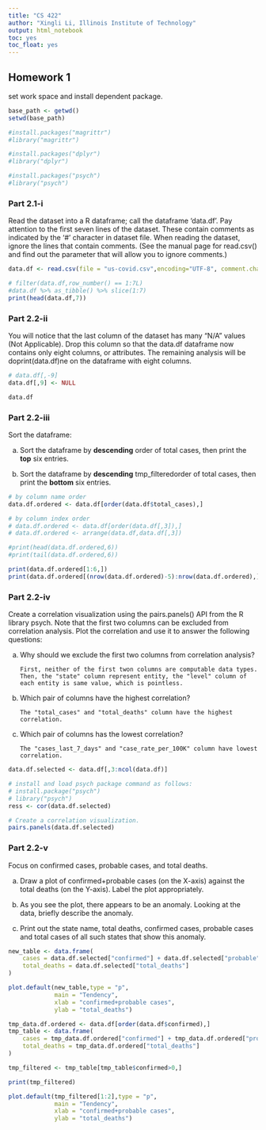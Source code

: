 ```yaml
---
title: "CS 422"
author: "Xingli Li, Illinois Institute of Technology"
output: html_notebook
toc: yes
toc_float: yes
---
```


## Homework 1

set work space and install dependent package.

```r
base_path <- getwd()
setwd(base_path)

#install.packages("magrittr")
#library("magrittr")

#install.packages("dplyr")
#library("dplyr")

#install.packages("psych")
#library("psych")
```

### Part 2.1-i

Read the dataset into a R dataframe; call the dataframe 'data.df'. Pay attention to the first seven lines of the dataset. These contain comments as indicated by the '#' character in dataset file. When reading the dataset, ignore the lines that contain comments. (See the manual page for read.csv() and find out the parameter that will allow you to ignore comments.)

```r
data.df <- read.csv(file = "us-covid.csv",encoding="UTF-8", comment.char = "#")

# filter(data.df,row_number() == 1:7L)
#data.df %>% as_tibble() %>% slice(1:7)
print(head(data.df,7))
```

### Part 2.2-ii

You will notice that the last column of the dataset has many "N/A" values (Not Applicable). Drop this column so that the data.df dataframe now contains only eight columns, or attributes. The remaining analysis will be doprint(data.df)ne on the dataframe with eight columns.

```r

# data.df[,-9]
data.df[,9] <- NULL

data.df
```

### Part 2.2-iii

Sort the dataframe:

(a) Sort the dataframe by **descending** order of total cases, then print the **top** six entries.

(b) Sort the dataframe by **descending** tmp_filteredorder of total cases, then print the **bottom** six entries.

```r
# by column name order
data.df.ordered <- data.df[order(data.df$total_cases),]

# by column index order
# data.df.ordered <- data.df[order(data.df[,3]),]
# data.df.ordered <- arrange(data.df,data.df[,3])

#print(head(data.df.ordered,6))
#print(tail(data.df.ordered,6))

print(data.df.ordered[1:6,])
print(data.df.ordered[(nrow(data.df.ordered)-5):nrow(data.df.ordered),])
```

### Part 2.2-iv

Create a correlation visualization using the pairs.panels() API from the R library psych. Note that the first two columns can be excluded from correlation analysis. Plot the correlation and use it to answer the following questions:

(a) Why should we exclude the first two columns from correlation analysis?

        First, neither of the first twon columns are computable data types.
        Then, the "state" column represent entity, the "level" column of each entity is same value, which is pointless.

(b) Which pair of columns have the highest correlation?

        The "total_cases" and "total_deaths" column have the highest correlation.

(c) Which pair of columns has the lowest correlation?

        The "cases_last_7_days" and "case_rate_per_100K" column have lowest correlation.

```r
data.df.selected <- data.df[,3:ncol(data.df)]

# install and load psych package command as follows:
# install.package("psych")
# library("psych")
ress <- cor(data.df.selected)

# Create a correlation visualization.
pairs.panels(data.df.selected)
```

### Part 2.2-v

Focus on confirmed cases, probable cases, and total deaths.

(a) Draw a plot of confirmed+probable cases (on the X-axis) against the total deaths (on the Y-axis). Label the plot appropriately.

(b) As you see the plot, there appears to be an anomaly. Looking at the data, briefly describe the anomaly.

(c) Print out the state name, total deaths, confirmed cases, probable cases and total cases of all such states that show this anomaly.

```r

new_table <- data.frame(
    cases = data.df.selected["confirmed"] + data.df.selected["probable"],
    total_deaths = data.df.selected["total_deaths"]
)

plot.default(new_table,type = "p",
             main = "Tendency",
             xlab = "confirmed+probable cases",
             ylab = "total_deaths")
```

```r

tmp_data.df.ordered <- data.df[order(data.df$confirmed),]
tmp_table <- data.frame(
    cases = tmp_data.df.ordered["confirmed"] + tmp_data.df.ordered["probable"],
    total_deaths = tmp_data.df.ordered["total_deaths"]
)

tmp_filtered <- tmp_table[tmp_table$confirmed>0,]

print(tmp_filtered)

plot.default(tmp_filtered[1:2],type = "p",
             main = "Tendency",
             xlab = "confirmed+probable cases",
             ylab = "total_deaths")

```
